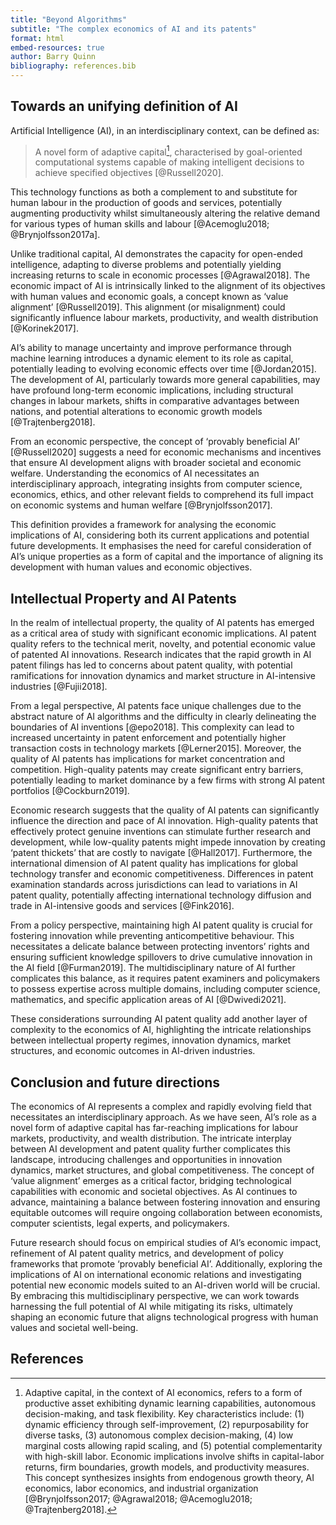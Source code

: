 ```yaml
---
title: "Beyond Algorithms"
subtitle: "The complex economics of AI and its patents"
format: html
embed-resources: true
author: Barry Quinn
bibliography: references.bib
---
```


## Towards an unifying definition of AI

Artificial Intelligence (AI), in an interdisciplinary context, can be defined as:

>A novel form of adaptive capital[^adaptivecapital], characterised by goal-oriented computational systems capable of making intelligent decisions to achieve specified objectives [@Russell2020].


[^adaptivecapital]: Adaptive capital, in the context of AI economics, refers to a form of productive asset exhibiting dynamic learning capabilities, autonomous decision-making, and task flexibility. Key characteristics include: (1) dynamic efficiency through self-improvement, (2) repurposability for diverse tasks, (3) autonomous complex decision-making, (4) low marginal costs allowing rapid scaling, and (5) potential complementarity with high-skill labor. Economic implications involve shifts in capital-labor returns, firm boundaries, growth models, and productivity measures. This concept synthesizes insights from endogenous growth theory, AI economics, labor economics, and industrial organization [@Brynjolfsson2017; @Agrawal2018; @Acemoglu2018; @Trajtenberg2018].

This technology functions as both a complement to and substitute for human labour in the production of goods and services, potentially augmenting productivity whilst simultaneously altering the relative demand for various types of human skills and labour [@Acemoglu2018; @Brynjolfsson2017a].

Unlike traditional capital, AI demonstrates the capacity for open-ended intelligence, adapting to diverse problems and potentially yielding increasing returns to scale in economic processes [@Agrawal2018]. The economic impact of AI is intrinsically linked to the alignment of its objectives with human values and economic goals, a concept known as 'value alignment' [@Russell2019]. This alignment (or misalignment) could significantly influence labour markets, productivity, and wealth distribution [@Korinek2017].

AI's ability to manage uncertainty and improve performance through machine learning introduces a dynamic element to its role as capital, potentially leading to evolving economic effects over time [@Jordan2015]. The development of AI, particularly towards more general capabilities, may have profound long-term economic implications, including structural changes in labour markets, shifts in comparative advantages between nations, and potential alterations to economic growth models [@Trajtenberg2018].

From an economic perspective, the concept of 'provably beneficial AI' [@Russell2020] suggests a need for economic mechanisms and incentives that ensure AI development aligns with broader societal and economic welfare. Understanding the economics of AI necessitates an interdisciplinary approach, integrating insights from computer science, economics, ethics, and other relevant fields to comprehend its full impact on economic systems and human welfare [@Brynjolfsson2017].

This definition provides a framework for analysing the economic implications of AI, considering both its current applications and potential future developments. It emphasises the need for careful consideration of AI's unique properties as a form of capital and the importance of aligning its development with human values and economic objectives.

## Intellectual Property and AI Patents

In the realm of intellectual property, the quality of AI patents has emerged as a critical area of study with significant economic implications. AI patent quality refers to the technical merit, novelty, and potential economic value of patented AI innovations. Research indicates that the rapid growth in AI patent filings has led to concerns about patent quality, with potential ramifications for innovation dynamics and market structure in AI-intensive industries [@Fujii2018].

From a legal perspective, AI patents face unique challenges due to the abstract nature of AI algorithms and the difficulty in clearly delineating the boundaries of AI inventions [@epo2018]. This complexity can lead to increased uncertainty in patent enforcement and potentially higher transaction costs in technology markets [@Lerner2015]. Moreover, the quality of AI patents has implications for market concentration and competition. High-quality patents may create significant entry barriers, potentially leading to market dominance by a few firms with strong AI patent portfolios [@Cockburn2019].

Economic research suggests that the quality of AI patents can significantly influence the direction and pace of AI innovation. High-quality patents that effectively protect genuine inventions can stimulate further research and development, while low-quality patents might impede innovation by creating 'patent thickets' that are costly to navigate [@Hall2017]. Furthermore, the international dimension of AI patent quality has implications for global technology transfer and economic competitiveness. Differences in patent examination standards across jurisdictions can lead to variations in AI patent quality, potentially affecting international technology diffusion and trade in AI-intensive goods and services [@Fink2016].

From a policy perspective, maintaining high AI patent quality is crucial for fostering innovation while preventing anticompetitive behaviour. This necessitates a delicate balance between protecting inventors' rights and ensuring sufficient knowledge spillovers to drive cumulative innovation in the AI field [@Furman2019]. The multidisciplinary nature of AI further complicates this balance, as it requires patent examiners and policymakers to possess expertise across multiple domains, including computer science, mathematics, and specific application areas of AI [@Dwivedi2021].

These considerations surrounding AI patent quality add another layer of complexity to the economics of AI, highlighting the intricate relationships between intellectual property regimes, innovation dynamics, market structures, and economic outcomes in AI-driven industries.

## Conclusion and future directions

The economics of AI represents a complex and rapidly evolving field that necessitates an interdisciplinary approach. As we have seen, AI's role as a novel form of adaptive capital has far-reaching implications for labour markets, productivity, and wealth distribution. The intricate interplay between AI development and patent quality further complicates this landscape, introducing challenges and opportunities in innovation dynamics, market structures, and global competitiveness. The concept of 'value alignment' emerges as a critical factor, bridging technological capabilities with economic and societal objectives. As AI continues to advance, maintaining a balance between fostering innovation and ensuring equitable outcomes will require ongoing collaboration between economists, computer scientists, legal experts, and policymakers. 

Future research should focus on empirical studies of AI's economic impact, refinement of AI patent quality metrics, and development of policy frameworks that promote 'provably beneficial AI'. Additionally, exploring the implications of AI on international economic relations and investigating potential new economic models suited to an AI-driven world will be crucial. By embracing this multidisciplinary perspective, we can work towards harnessing the full potential of AI while mitigating its risks, ultimately shaping an economic future that aligns technological progress with human values and societal well-being.

## References
